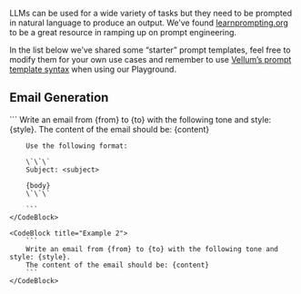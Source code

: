 LLMs can be used for a wide variety of tasks but they need to be prompted in natural language to produce an output. We’ve found [learnprompting.org](http://learnprompting.org) to be a great resource in ramping up on prompt engineering.

In the list below we’ve shared some “starter” prompt templates, feel free to modify them for your own use cases and remember to use [Vellum’s prompt template syntax](https://www.notion.so/Vellum-Prompt-Template-Syntax-feb9571846894af9a7dfe63cda821ed3?pvs=21) when using our Playground.

## Email Generation

<CodeBlocks>
    <CodeBlock title="Example 1">
        ```
        Write an email from {from} to {to} with the following tone and style: {style}.
        The content of the email should be: {content}

        Use the following format:

        \`\`\`
        Subject: <subject>

        {body}
        \`\`\`

        ```
    </CodeBlock>

    <CodeBlock title="Example 2">
        ```
        Write an email from {from} to {to} with the following tone and style: {style}.
        The content of the email should be: {content}
        ```
    </CodeBlock>

</CodeBlocks>
